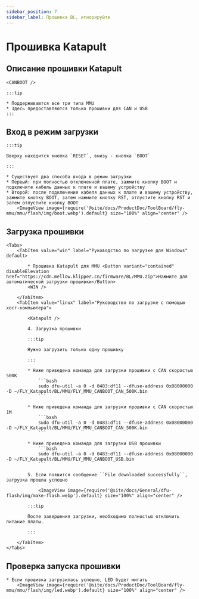 ```yaml
---
sidebar_position: 7
sidebar_label: Прошивка BL, игнорируйте
---
```









# Прошивка Katapult

## Описание прошивки Katapult

    <CANBOOT />

    :::tip

    * Поддерживаются все три типа MMU
    * Здесь предоставляются только прошивки для CAN и USB
    :::

## Вход в режим загрузки

    :::tip

    Вверху находится кнопка `RESET`, внизу - кнопка `BOOT`

    :::

    * Существует два способа входа в режим загрузки
    * Первый: при полностью отключенной плате, зажмите кнопку BOOT и подключите кабель данных к плате и вашему устройству
    * Второй: после подключения кабеля данных к плате и вашему устройству, зажмите кнопку BOOT, затем нажмите кнопку RST, отпустите кнопку RST и затем отпустите кнопку BOOT
        <ImageView image={require('@site/docs/ProductDoc/ToolBoard/fly-mmu/mmu/flash/img/boot.webp').default} size="100%" align="center" />

## Загрузка прошивки
    <Tabs>
        <TabItem value="win" label="Руководство по загрузке для Windows" default>
        
            * Прошивка Katapult для MMU <Button variant="contained" disableElevation href="https://cdn.mellow.klipper.cn/firmware/BL/MMU.zip">Нажмите для автоматической загрузки прошивки</Button>
            <WIN />
            
        </TabItem>
        <TabItem value="linux" label="Руководство по загрузке с помощью хост-компьютера">
            
            <Katapult />

            4. Загрузка прошивки

            :::tip

            Нужно загрузить только одну прошивку

            :::

            * Ниже приведена команда для загрузки прошивки с CAN скоростью 500K
                ```bash
                sudo dfu-util -a 0 -d 0483:df11 --dfuse-address 0x08000000 -D ~/FLY_Katapult/BL/MMU/FLY_MMU_CANBOOT_CAN_500K.bin
                ```
                       
            * Ниже приведена команда для загрузки прошивки с CAN скоростью 1M
                ```bash
                sudo dfu-util -a 0 -d 0483:df11 --dfuse-address 0x08000000 -D ~/FLY_Katapult/BL/MMU/FLY_MMU_CANBOOT_CAN_500K.bin
                ```

            * Ниже приведена команда для загрузки USB прошивки
                ```bash
                sudo dfu-util -a 0 -d 0483:df11 --dfuse-address 0x08000000 -D ~/FLY_Katapult/BL/MMU/FLY_MMU_CANBOOT_USB.bin
                ```

            5. Если появится сообщение ``File downloaded successfully``, загрузка прошла успешно

                <ImageView image={require('@site/docs/General/dfu-flash/img/make-flash.webp').default} size="100%" align="center" />

            :::tip

            После завершения загрузки, необходимо полностью отключить питание платы.

            :::

        </TabItem>
    </Tabs>

## Проверка запуска прошивки

    * Если прошивка загрузилась успешно, LED будет мигать
        <ImageView image={require('@site/docs/ProductDoc/ToolBoard/fly-mmu/mmu/flash/img/led.webp').default} size="100%" align="center" />

